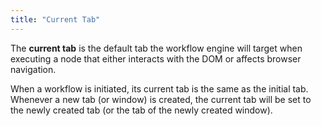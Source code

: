 ```yaml
---
title: "Current Tab"
---
```


The **current tab** is the default tab the workflow engine will target when executing a node that either interacts with the DOM or affects browser navigation.

When a workflow is initiated, its current tab is the same as the initial tab. Whenever a new tab (or window) is created, the current tab will be set to the newly created tab (or the tab of the newly created window).
